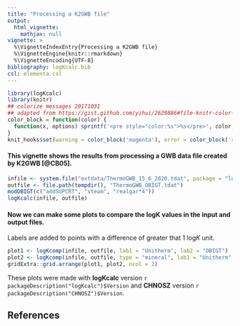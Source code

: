 ```yaml
---
title: "Processing a K2GWB file"
output:
  html_vignette:
    mathjax: null
vignette: >
  %\VignetteIndexEntry{Processing a K2GWB file}
  %\VignetteEngine{knitr::rmarkdown}
  %\VignetteEncoding{UTF-8}
bibliography: logKcalc.bib
csl: elementa.csl
---
```


<!-- https://gomakethings.com/how-to-break-an-image-out-of-its-parent-container-with-css/ -->
<style>
@media (min-width: 700px) {
  .full-width {
    left: 50%;
    margin-left: -50vw;
    margin-right: -50vw;
    max-width: 100vw;
    position: relative;
    right: 50%;
    width: 100vw;
  }
}
@media (min-width: 1020px) {
  .full-width {
    left: 50vw; /* fallback if needed */
    left: calc(50vw - 160px);
    width: 1000px;
    position: relative;
    background-color: #9ecff7;
    padding:10px;
  }
}
</style>

```r
library(logKcalc)
library(knitr)
## colorize messages 20171031
## adapted from https://gist.github.com/yihui/2629886#file-knitr-color-msg-rnw
color_block = function(color) {
  function(x, options) sprintf('<pre style="color:%s">%s</pre>', color, x)
}
knit_hooks$set(warning = color_block('magenta'), error = color_block('red'), message = color_block('blue'))
```

#### This vignette shows the results from processing a GWB data file created by K2GWB [@CB05].

```r
infile <- system.file("extdata/ThermoGWB_15_6_2020.tdat", package = "logKcalc")
outfile <- file.path(tempdir(), "ThermoGWB_OBIGT.tdat")
modOBIGT(c("addSUPCRT", "steam", "realgar*4"))
logKcalc(infile, outfile)
```

#### Now we can make some plots to compare the logK values in the input and output files.

Labels are added to points with a difference of greater that 1 log*K* unit.

```r
plot1 <- logKcomp(infile, outfile, lab1 = "Unitherm", lab2 = "OBIGT")
plot2 <- logKcomp(infile, outfile, type = "mineral", lab1 = "Unitherm", lab2 = "OBIGT")
gridExtra::grid.arrange(plot1, plot2, ncol = 2)
```

These plots were made with **logKcalc** version `r packageDescription("logKcalc")$Version` and **CHNOSZ** version `r packageDescription("CHNOSZ")$Version`.

## References
